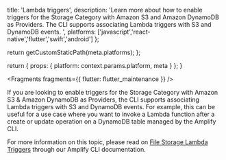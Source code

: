                   
  title: 'Lambda triggers',
  description: 'Learn more about how to enable triggers for the Storage Category with Amazon S3 and Amazon DynamoDB as Providers. The CLI supports associating Lambda triggers with S3 and DynamoDB events. ',
  platforms: ['javascript','react-native','flutter','swift','android']
};

  return getCustomStaticPath(meta.platforms);
};

  return {
    props: {
      platform: context.params.platform,
      meta
    }
  };
}
          



<Fragments fragments={{ flutter: flutter_maintenance }} />

If you are looking to enable triggers for the Storage Category with Amazon S3 & Amazon DynamoDB as Providers, the CLI supports associating Lambda triggers with S3 and DynamoDB events. For example, this can be useful for a use case where you want to invoke a Lambda function after a create or update operation on a DynamoDB table managed by the Amplify CLI.

For more information on this topic, please read on [File Storage Lambda Triggers](/cli/usage/lambda-triggers#s3-lambda-triggers) through our Amplify CLI documentation.

